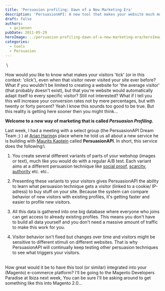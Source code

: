 ```yaml
---
title: 'Persuasion profiling: Dawn of a New Marketing Era'
description: 'PersuasionAPI: A new tool that makes your website much more persuasive'
draft: false
authors:
  - gxjansen
pubDate: 2011-05-29
heroImage: ../persuasion-profiling-dawn-of-a-new-marketing-era/heroImage.gif
categories:
  - tools
  - Persuasion
---
```

 \


How would you like to know what makes your visitors 'tick' (or in this context: 'click'), even when that visitor never visited your site ever before? What if you wouldn't be limited to creating a website for 'the average visitor' (that probably doesn't exist), but that you're website would automatically adapt itself to every specific visitor? Still not interested? What if I tell you this will increase your conversion rates not by mere percentages, but with twenty or forty percent? Yeah I know this sounds too good to be true. But this reality is getting here sooner then you might think...

**Welcome to a new way of marketing that is called *Persuasion Profiling*.** 

Last week, I had a meeting with a select group (the PersuasionAPI Dream Team ;) ) at [Arjan Haring](http://www.linkedin.com/in/instanthappiness)s place where he told us all about a new service he is building with [Maurits Kaptein](http://www.linkedin.com/in/mauritskaptein) called **PersuasionAPI**. In short, this service does the following:\


1. You create several different variants of parts of your webshop (images or text), much like you would do with a regular A/B test. Each variant aims at a different persuasion technique like [social proof](/post/social-proof/), [scarcity](/post/scarcity/), [authority](/post/authority-figure/) etc. etc..

2. Presenting these variants to your visitors gives PersuasionAPI the ability to learn what persuasion technique gets a visitor (linked to a cookie/ IP-adress) to buy stuff on your site. Because the system can compare behavior of new visitors with existing profiles, it's getting faster and easier to profile new visitors.

3. All this data is gathered into one big database where everyone who joins can get access to already existing profiles. This means you don't have to build all data yourself and you don't need a massive amount of traffic to make this work for you.

4. Visitor behavior isn't fixed but changes over time and visitors might be sensitive to different stimuli on different websites. That is why PersuasionAPI will continually keep testing other persuasion techniques to see what triggers your visitors.

\
How great would it be to have this tool (or similar) integrated into your (Magento) e-commerce platform? I'll be going to the Magento Developers Paradise at Ibiza next week, You can be sure I'll be asking around to get something like this into Magento 2.0...\
\
 
